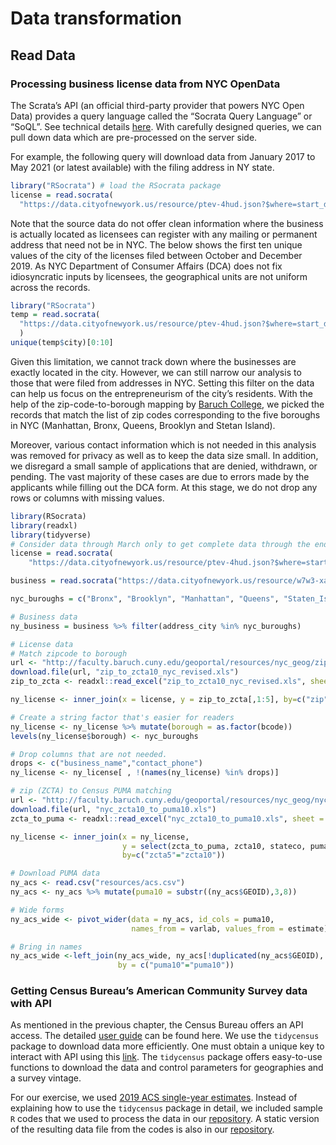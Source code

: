 # Data transformation

## Read Data

### Processing business license data from NYC OpenData

The Scrata's API (an official third-party provider that powers NYC Open Data) provides a query language called the “Socrata Query Language” or “SoQL”. See technical details [here](https://dev.socrata.com/docs/queries/). With carefully designed queries, we can pull down data which are pre-processed on the server side. 

For example, the following query will download data from January 2017 to May 2021 (or latest available) with the filing address in NY state. 

```r
library("RSocrata") # load the RSocrata package
license = read.socrata(
  "https://data.cityofnewyork.us/resource/ptev-4hud.json?$where=start_date between '2017-01-01' and '2021-05-01' and state='NY'")
```


Note that the source data do not offer clean information where the business is actually located as licensees can register with any mailing or permanent address that need not be in NYC. The below shows the first ten unique values of the city of the licenses filed between October and December 2019. As NYC  Department of Consumer Affairs (DCA) does not fix idiosyncratic inputs by licensees, the geographical units are not uniform across the records.
```r
library("RSocrata")
temp = read.socrata(
  "https://data.cityofnewyork.us/resource/ptev-4hud.json?$where=start_date between '2019-10-01' and '2019-12-01'"
  )
unique(temp$city)[0:10]
```

Given this limitation, we cannot track down where the businesses are exactly located in the city. However, we can still narrow our analysis to those that were filed from addresses in NYC. Setting this filter on the data can help us focus on the entrepreneurism of the city's residents. With the help of the zip-code-to-borough mapping by [Baruch College](https://www.baruch.cuny.edu/confluence/display/geoportal/NYC+Geographies), we picked the records that match the list of zip codes corresponding to the five boroughs in NYC (Manhattan, Bronx, Queens, Brooklyn and Stetan Island). 

Moreover, various contact information which is not needed in this analysis was removed for privacy as well as to keep the data size small. In addition, we disregard a small sample of applications that are denied, withdrawn, or pending. The vast majority of these cases are due to errors made by the applicants while filling out the DCA form. At this stage, we do not drop any rows or columns with missing values.

```r
library(RSocrata) 
library(readxl)
library(tidyverse)
# Consider data through March only to get complete data through the end of the month
license = read.socrata(
    "https://data.cityofnewyork.us/resource/ptev-4hud.json?$where=start_date between '2016-01-01' and '2021-03-31' and state='NY' and status='Issued'")

business = read.socrata("https://data.cityofnewyork.us/resource/w7w3-xahh.json?$where=lic_expir_dd between '2016-01-01' and '2021-03-31' and address_state='NY'")

nyc_buroughs = c("Bronx", "Brooklyn", "Manhattan", "Queens", "Staten_Island")

# Business data
ny_business = business %>% filter(address_city %in% nyc_buroughs)
```

```r
# License data
# Match zipcode to borough
url <- "http://faculty.baruch.cuny.edu/geoportal/resources/nyc_geog/zip_to_zcta10_nyc_revised.xls"
download.file(url, "zip_to_zcta10_nyc_revised.xls")
zip_to_zcta <- readxl::read_excel("zip_to_zcta10_nyc_revised.xls", sheet = "zip_to_zcta")

ny_license <- inner_join(x = license, y = zip_to_zcta[,1:5], by=c("zip"="zipcode"))

# Create a string factor that's easier for readers
ny_license <- ny_license %>% mutate(borough = as.factor(bcode))
levels(ny_license$borough) <- nyc_buroughs

# Drop columns that are not needed.
drops <- c("business_name","contact_phone")
ny_license <- ny_license[ , !(names(ny_license) %in% drops)]

# zip (ZCTA) to Census PUMA matching
url <- "http://faculty.baruch.cuny.edu/geoportal/resources/nyc_geog/nyc_zcta10_to_puma10.xls"
download.file(url, "nyc_zcta10_to_puma10.xls")
zcta_to_puma <- readxl::read_excel("nyc_zcta10_to_puma10.xls", sheet = "zctas_assigned")

ny_license <- inner_join(x = ny_license, 
                         y = select(zcta_to_puma, zcta10, stateco, puma10, pumaname, nameshort),
                         by=c("zcta5"="zcta10"))
```

```r
# Download PUMA data
ny_acs <- read.csv("resources/acs.csv")
ny_acs <- ny_acs %>% mutate(puma10 = substr((ny_acs$GEOID),3,8))

# Wide forms
ny_acs_wide <- pivot_wider(data = ny_acs, id_cols = puma10,
                           names_from = varlab, values_from = estimate)

# Bring in names
ny_acs_wide <-left_join(ny_acs_wide, ny_acs[!duplicated(ny_acs$GEOID), c("puma10", "NAME")], 
                        by = c("puma10"="puma10"))
```



### Getting Census Bureau's American Community Survey data with API

As mentioned in the previous chapter, the Census Bureau offers an API access. The detailed [user guide](https://www.census.gov/content/dam/Census/data/developers/api-user-guide/api-guide.pdf) can be found here. We use the `tidycensus` package to download data more efficiently. One must obtain a unique key to interact with API using this [link](http://api.census.gov/data/key_signup.html). The `tidycensus` package offers easy-to-use functions to download the data and control parameters for geographies and a survey vintage.

For our exercise, we used [2019 ACS single-year estimates](https://www.census.gov/newsroom/press-kits/2020/acs-1year.html). Instead of explaining how to use the `tidycensus` package in detail, we included sample `R` codes that we used to process the data in our [repository](https://github.com/kennylee15/nyc_after_covid19/blob/main/census_acs_query.R). A static version of the resulting data file from the codes is also in our [repository](https://github.com/kennylee15/nyc_after_covid19/blob/main/resources/acs.csv). 